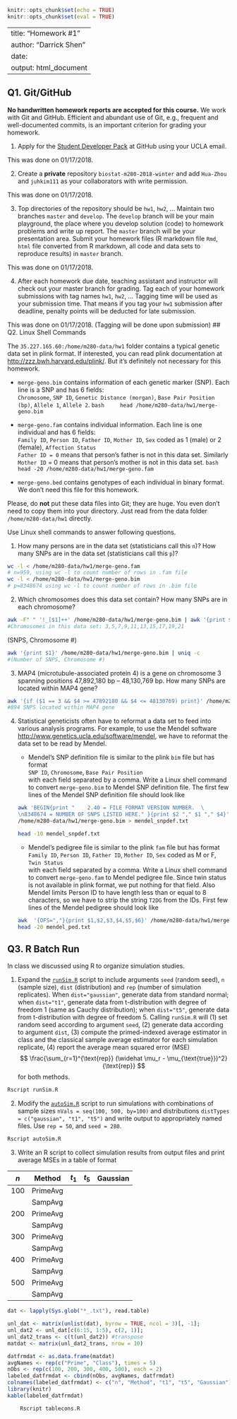 ```r
knitr::opts_chunk$set(echo = TRUE)
knitr::opts_chunk$set(eval = TRUE)
```
---
title: "Homework #1"
author: "Darrick Shen"
date:
output: html_document
---
## Q1. Git/GitHub

**No handwritten homework reports are accepted for this course.** We work with Git and GitHub. Efficient and abundant use of Git, e.g., frequent and well-documented commits, is an important criterion for grading your homework.

1. Apply for the [Student Developer Pack](https://education.github.com/pack) at GitHub using your UCLA email.

This was done on 01/17/2018.

2. Create a **private** repository `biostat-m280-2018-winter` and add `Hua-Zhou` and `juhkim111` as your collaborators with write permission.

This was done on 01/17/2018.

3. Top directories of the repository should be `hw1`, `hw2`, ... Maintain two branches `master` and `develop`. The `develop` branch will be your main playground, the place where you develop solution (code) to homework problems and write up report. The `master` branch will be your presentation area. Submit your homework files (R markdown file `Rmd`, `html` file converted from R markdown, all code and data sets to reproduce results) in `master` branch.

This was done on 01/17/2018.

4. After each homework due date, teaching assistant and instructor will check out your master branch for grading. Tag each of your homework submissions with tag names `hw1`, `hw2`, ... Tagging time will be used as your submission time. That means if you tag your `hw1` submission after deadline, penalty points will be deducted for late submission.

This was done on 01/17/2018. (Tagging will be done upon submission)
## Q2. Linux Shell Commands

The `35.227.165.60:/home/m280-data/hw1` folder contains a typical genetic data set in plink format. If interested, you can read plink documentation at <http://zzz.bwh.harvard.edu/plink/>. But it's definitely not necessary for this homework.

- `merge-geno.bim` contains information of each genetic marker (SNP). Each line is a SNP and has 6 fields:  
`Chromosome`, `SNP ID`, `Genetic Distance (morgan)`, `Base Pair Position (bp)`, `Allele 1`, `Allele 2`.
    ```bash
    head /home/m280-data/hw1/merge-geno.bim
    ```

- `merge-geno.fam` contains individual information. Each line is one individual and has 6 fields:  
`Family ID`, `Person ID`, `Father ID`, `Mother ID`, `Sex` coded as 1 (male) or 2 (female), `Affection Status`  
`Father ID = 0` means that person's father is not in this data set. Similarly `Mother ID` = 0 means that person's mother is not in this data set.
    ```bash
    head -20 /home/m280-data/hw1/merge-geno.fam
    ```

- `merge-geno.bed` contains genotypes of each individual in binary format. We don't need this file for this homework.

Please, do **not** put these data files into Git; they are huge. You even don't need to copy them into your directory. Just read from the data folder `/home/m280-data/hw1` directly.

Use Linux shell commands to answer following questions. 

1. How many persons are in the data set (statisticians call this `n`)? How many SNPs are in the data set (statisticians call this `p`)?
```bash
wc -l < /home/m280-data/hw1/merge-geno.fam
# n=959, using wc -l to count number of rows in .fam file
wc -l < /home/m280-data/hw1/merge-geno.bim
# p=8348674 using wc -l to count number of rows in .bim file
```
2. Which chromosomes does this data set contain? How many SNPs are in each chromosome?
```bash
awk -F" " '!_[$1]++' /home/m280-data/hw1/merge-geno.bim | awk '{print $1}'
#Chromosomes in this data set: 3,5,7,9,11,13,15,17,19,21
```
(SNPS, Chromosome #)
```bash
awk '{print $1}' /home/m280-data/hw1/merge-geno.bim | uniq -c 
#(Number of SNPS, Chromosome #)
```

3. MAP4 (microtubule-associated protein 4) is a gene on chromosome 3 spanning positions 47,892,180 bp -- 48,130,769 bp. How many SNPs are located within MAP4 gene?
```bash
awk '{if ($1 == 3 && $4 >= 47892180 && $4 <= 48130769) print}' /home/m280-data/hw1/merge-geno.bim | wc -l
#894 SNPS located within MAP4 gene
```


4. Statistical geneticists often have to reformat a data set to feed into various analysis programs. For example, to use the Mendel software <http://www.genetics.ucla.edu/software/mendel>, we have to reformat the data set to be read by Mendel.

      - Mendel's SNP definition file is similar to the plink `bim` file but has format  
      `SNP ID`, `Chromosome`, `Base Pair Position`  
      with each field separated by a comma. Write a Linux shell command to convert `merge-geno.bim` to Mendel SNP definition file. The first few lines of the Mendel SNP definition file should look like
    ```bash
    
    awk 'BEGIN{print "    2.40 = FILE FORMAT VERSION NUMBER.  \
    \n8348674 = NUMBER OF SNPS LISTED HERE." }{print $2 "," $1 "," $4}'  \
    /home/m280-data/hw1/merge-geno.bim > mendel_snpdef.txt

    head -10 mendel_snpdef.txt
    ```

    
    - Mendel's pedigree file is similar to the plink `fam` file but has format  
    `Family ID`, `Person ID`, `Father ID`, `Mother ID`, `Sex` coded as M or F, `Twin Status`  
    with each field separated by a comma. Write a Linux shell command to convert `merge-geno.fam` to Mendel pedigree file. Since twin status is not available in plink format, we put nothing for that field. Also Mendel limits Person ID to have length less than or equal to 8 characters, so we have to strip the string `T2DG` from the IDs. First few lines of the Mendel pedigree should look like
    ```bash
    
awk  '{OFS=","}{print $1,$2,$3,$4,$5,$6}' /home/m280-data/hw1/merge-geno.fam|sed 's/,1/,M/'| sed 's/,2/,F/'| sed 's/,0/,/g' |sed 's/T2DG//g' > mendel_ped.txt 
    head -20 mendel_ped.txt
    
    ```


## Q3. R Batch Run

In class we discussed using R to organize simulation studies. 

1. Expand the [`runSim.R`](http://hua-zhou.github.io/teaching/biostatm280-2018winter/slides/02-linux/runSim.R) script to include arguments `seed` (random seed), `n` (sample size), `dist` (distribution) and `rep` (number of simulation replicates). When `dist="gaussian"`, generate data from standard normal; when `dist="t1"`, generate data from t-distribution with degree of freedom 1 (same as Cauchy distribution); when `dist="t5"`, generate data from t-distribution with degree of freedom 5. Calling `runSim.R` will (1) set random seed according to argument `seed`, (2) generate data according to argument `dist`, (3) compute the primed-indexed average estimator in class and the classical sample average estimator for each simulation replicate, (4) report the average mean squared error (MSE)
$$
  \frac{\sum_{r=1}^{\text{rep}} (\widehat \mu_r - \mu_{\text{true}})^2}{\text{rep}}
$$
for both methods.

```bash
Rscript runSim.R
```

2. Modify the [`autoSim.R`](http://hua-zhou.github.io/teaching/biostatm280-2018winter/slides/02-linux/autoSim.R) script to run simulations with combinations of sample sizes `nVals = seq(100, 500, by=100)` and distributions `distTypes = c("gaussian", "t1", "t5")` and write output to appropriately named files. Use `rep = 50`, and `seed = 280`. 
```bash
Rscript autoSim.R
```

3. Write an R script to collect simulation results from output files and print average MSEs in a table of format

| $n$ | Method   | $t_1$ | $t_5$ | Gaussian |
|-----|----------|-------|-------|----------|
| 100 | PrimeAvg |       |       |          |
|     | SampAvg  |       |       |          |
| 200 | PrimeAvg |       |       |          |
|     | SampAvg  |       |       |          |
| 300 | PrimeAvg |       |       |          |
|     | SampAvg  |       |       |          |
| 400 | PrimeAvg |       |       |          |
|     | SampAvg  |       |       |          |
| 500 | PrimeAvg |       |       |          |
|     | SampAvg  |       |       |          |

```r
dat <- lapply(Sys.glob("*_.txt"), read.table)

unl_dat <- matrix(unlist(dat), byrow = TRUE, ncol = 3)[, -1]; 
unl_dat2 <- unl_dat[c(6:15, 1:5), c(2, 1)]; 
unl_dat2_trans <- c(t(unl_dat2)) #transpose
matdat <- matrix(unl_dat2_trans, nrow = 10)

datfrmdat <- as.data.frame(matdat)
avgNames <- rep(c("Prime", "Class"), times = 5)
nObs <- rep(c(100, 200, 300, 400, 500), each = 2)
labeled_datfrmdat <- cbind(nObs, avgNames, datfrmdat)
colnames(labeled_datfrmdat) <- c("n", "Method", "t1", "t5", "Gaussian")
library(knitr)
kable(labeled_datfrmdat)

```



```bash
    Rscript tablecons.R
```
